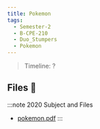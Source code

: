 ```yaml
---
title: Pokemon
tags:
  - Semester-2
  - B-CPE-210
  - Duo_Stumpers
  - Pokemon
---
```

> Timeline: ?


## Files 📂

:::note 2020 Subject and Files
- [pokemon.pdf](https://github.com/Studio-17/Epitech-Subjects/raw/main/Semester-2/B-CPE-210/Duo_Stumpers/Pokemon/pokemon.pdf)
:::
